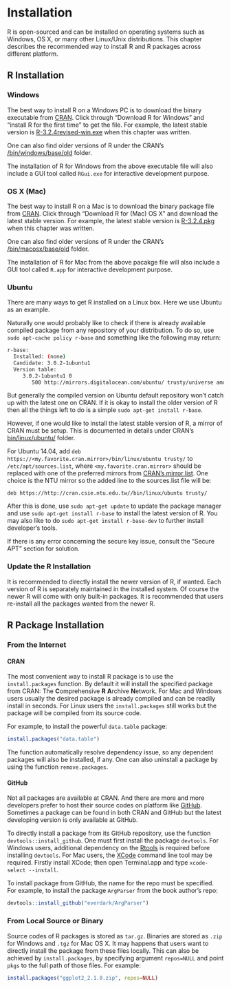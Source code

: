 # Installation {#install}

R is open-sourced and can be installed on operating systems such as Windows, OS X, or many other Linux/Unix distributions. This chapter describes the recommended way to install R and R packages across different platform.

## R Installation
### Windows
The best way to install R on a Windows PC is to download the binary executable from [CRAN](https://cran.r-project.org). Click through "Download R for Windows" and "install R for the first time" to get the file. For example, the latest stable version is [R-3.2.4revised-win.exe](https://cran.r-project.org/bin/windows/base/R-3.2.4revised-win.exe) when this chapter was written.

One can also find older versions of R under the CRAN's [/bin/windows/base/old](https://cran.r-project.org/bin/windows/base/old/) folder.

The installation of R for Windows from the above executable file will also include a GUI tool called `RGui.exe` for interactive development purpose.

### OS X (Mac)
The best way to install R on a Mac is to download the binary package file from [CRAN](https://cran.r-project.org). Click through "Download R for (Mac) OS X" and download the latest stable version. For example, the latest stable version is [R-3.2.4.pkg](https://cran.r-project.org/bin/macosx/R-3.2.4.pkg) when this chapter was written.

One can also find older versions of R under the CRAN's [/bin/macosx/base/old](https://cran.r-project.org/bin/macosx/old/) folder.

The installation of R for Mac from the above pacakge file will also include a GUI tool called `R.app` for interactive development purpose. 

### Ubuntu
There are many ways to get R installed on a Linux box. Here we use Ubuntu as an example. 

Naturally one would probably like to check if there is already available compiled package from any repository of your distribution. To do so, use `sudo apt-cache policy r-base` and something like the following may return:

```sh
r-base:
  Installed: (none)
  Candidate: 3.0.2-1ubuntu1
  Version table:
     3.0.2-1ubuntu1 0
        500 http://mirrors.digitalocean.com/ubuntu/ trusty/universe amd64 Packages
```

But generally the compiled version on Ubuntu default repository won't catch up with the latest one on CRAN. If it is okay to install the older version of R then all the things left to do is a simple `sudo apt-get install r-base`.

However, if one would like to install the latest stable version of R, a mirror of CRAN must be setup. This is documented in details under CRAN's [bin/linux/ubuntu/](https://cran.r-project.org/bin/linux/ubuntu/) folder.

For Ubuntu 14.04, add `deb https://<my.favorite.cran.mirror>/bin/linux/ubuntu trusty/` to `/etc/apt/sources.list`, where `<my.favorite.cran.mirror>` should be replaced with one of the preferred mirrors from [CRAN's mirror list](https://cran.r-project.org/mirrors.html). One choice is the NTU mirror so the added line to the sources.list file will be: 

```
deb https://http://cran.csie.ntu.edu.tw//bin/linux/ubuntu trusty/
```

After this is done, use `sudo apt-get update` to update the package manager and use `sudo apt-get install r-base` to install the latest version of R. You may also like to do `sudo apt-get install r-base-dev` to further install developer's tools.

If there is any error concerning the secure key issue, consult the "Secure APT" section for solution.

### Update the R Installation
It is recommended to directly install the newer version of R, if wanted. Each version of R is separately maintained in the installed system. Of course the newer R will come with only built-in packages. It is recommended that users re-install all the packages wanted from the newer R. 

## R Package Installation

### From the Internet

#### CRAN
The most convenient way to install R package is to use the `install.packages` function. By default it will install the specified package from CRAN: The **C**omprehensive **R** **A**rchive **N**etwork. For Mac and Windows users usually the desired package is already compiled and can be readily install in seconds. For Linux users the `install.packages` still works but the package will be compiled from its source code. 

For example, to install the powerful `data.table` package:

```r
install.packages("data.table")
```

The function automatically resolve dependency issue, so any dependent packages will also be installed, if any. One can also uninstall a package by using the function `remove.packages`.

#### GitHub
Not all packages are available at CRAN. And there are more and more developers prefer to host their source codes on platform like [GitHub](https://github.com/). Sometimes a package can be found in both CRAN and GitHub but the latest developing version is only available at GitHub.

To directly install a package from its GitHub repository, use the function `devtools::install_github`. One must first install the package `devtools`. For Windows users, additional dependency on the [Rtools](https://cran.r-project.org/bin/windows/Rtools/) is required before installing `devtools`. For Mac users, the [XCode](https://developer.apple.com/xcode/) command line tool may be required. Firstly install XCode; then open Terminal.app and type `xcode-select --install`.

To install package from GitHub, the name for the repo must be specified. For example, to install the package `ArgParser` from the book author's repo:

```r
devtools::install_github("everdark/ArgParser")
```

### From Local Source or Binary

Source codes of R packages is stored as `tar.gz`. Binaries are stored as `.zip` for Windows and `.tgz` for Mac OS X. It may happens that users want to directly install the package from these files locally. This can also be achieved by `install.packages`, by specifying argument `repos=NULL` and point `pkgs` to the full path of those files. For example:

```r
install.packages("ggplot2_2.1.0.zip", repos=NULL)
```


